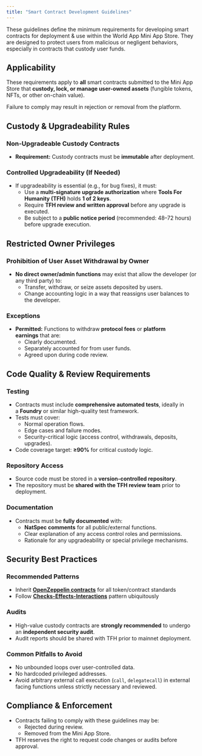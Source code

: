 ```yaml
---
title: "Smart Contract Development Guidelines"
---
```


These guidelines define the minimum requirements for developing smart contracts for deployment & use within the World App Mini App Store. They are designed to protect users from malicious or negligent behaviors, especially in contracts that custody user funds.

## Applicability

These requirements apply to **all** smart contracts submitted to the Mini App Store that **custody, lock, or manage user-owned assets** (fungible tokens, NFTs, or other on-chain value).

Failure to comply may result in rejection or removal from the platform.

## Custody & Upgradeability Rules

### Non-Upgradeable Custody Contracts

- **Requirement:** Custody contracts must be **immutable** after deployment.

### Controlled Upgradeability (If Needed)

- If upgradeability is essential (e.g., for bug fixes), it must:
  - Use a **multi-signature upgrade authorization** where **Tools For Humanity (TFH)** holds **1 of 2 keys**.
  - Require **TFH review and written approval** before any upgrade is executed.
  - Be subject to a **public notice period** (recommended: 48–72 hours) before upgrade execution.

## Restricted Owner Privileges

### Prohibition of User Asset Withdrawal by Owner

- **No direct owner/admin functions** may exist that allow the developer (or any third party) to:
  - Transfer, withdraw, or seize assets deposited by users.
  - Change accounting logic in a way that reassigns user balances to the developer.

### Exceptions

- **Permitted:** Functions to withdraw **protocol fees** or **platform earnings** that are:
  - Clearly documented.
  - Separately accounted for from user funds.
  - Agreed upon during code review.

## Code Quality & Review Requirements

### Testing

- Contracts must include **comprehensive automated tests**, ideally in a **Foundry** or similar high-quality test framework.
- Tests must cover:
  - Normal operation flows.
  - Edge cases and failure modes.
  - Security-critical logic (access control, withdrawals, deposits, upgrades).
- Code coverage target: **≥90%** for critical custody logic.

### Repository Access

- Source code must be stored in a **version-controlled repository**.
- The repository must be **shared with the TFH review team** prior to deployment.

### Documentation

- Contracts must be **fully documented** with:
  - **NatSpec comments** for all public/external functions.
  - Clear explanation of any access control roles and permissions.
  - Rationale for any upgradeability or special privilege mechanisms.

## Security Best Practices

### Recommended Patterns

- Inherit [**OpenZeppelin contracts**](https://github.com/OpenZeppelin/openzeppelin-contracts) for all token/contract standards
- Follow [**Checks-Effects-Interactions**](https://fravoll.github.io/solidity-patterns/checks_effects_interactions.html) pattern ubiquitously

### Audits

- High-value custody contracts are **strongly recommended** to undergo an **independent security audit**.
- Audit reports should be shared with TFH prior to mainnet deployment.

### Common Pitfalls to Avoid

- No unbounded loops over user-controlled data.
- No hardcoded privileged addresses.
- Avoid arbitrary external call execution (`call`, `delegatecall`) in external facing functions unless strictly necessary and reviewed.

## Compliance & Enforcement

- Contracts failing to comply with these guidelines may be:
  - Rejected during review.
  - Removed from the Mini App Store.
- TFH reserves the right to request code changes or audits before approval.
